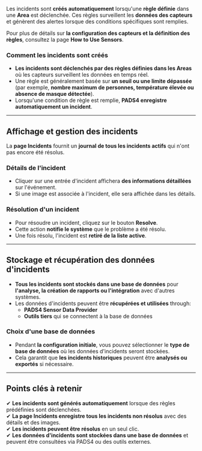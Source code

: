 Les incidents sont **créés automatiquement** lorsqu'une **règle définie** dans une **Area** est déclenchée. Ces règles surveillent les **données des capteurs** et génèrent des alertes lorsque des conditions spécifiques sont remplies.

Pour plus de détails sur **la configuration des capteurs et la définition des règles**, consultez la page **How to Use Sensors**.

### **Comment les incidents sont créés**

* **Les incidents sont déclenchés par des règles définies dans les Areas** où les capteurs surveillent les données en temps réel.
* Une règle est généralement basée sur **un seuil ou une limite dépassée** (par exemple, **nombre maximum de personnes, température élevée ou absence de masque détectée**).
* Lorsqu'une condition de règle est remplie, **PADS4 enregistre automatiquement un incident**.

***

## **Affichage et gestion des incidents**

La **page Incidents** fournit un **journal de tous les incidents actifs** qui n'ont pas encore été résolus.

### **Détails de l'incident**

* Cliquer sur une entrée d'incident affichera **des informations détaillées** sur l'événement.
* Si une image est associée à l'incident, elle sera affichée dans les détails.

### **Résolution d'un incident**

* Pour résoudre un incident, cliquez sur le bouton **Resolve**.
* Cette action **notifie le système** que le problème a été résolu.
* Une fois résolu, l'incident est **retiré de la liste active**.

***

## **Stockage et récupération des données d'incidents**

* **Tous les incidents sont stockés dans une base de données** pour **l'analyse, la création de rapports ou l'intégration** avec d'autres systèmes.
* Les données d'incidents peuvent être **récupérées et utilisées** through:
  * **PADS4 Sensor Data Provider**
  * **Outils tiers** qui se connectent à la base de données

### **Choix d'une base de données**

* Pendant **la configuration initiale**, vous pouvez sélectionner le **type de base de données** où les données d'incidents seront stockées.
* Cela garantit que **les incidents historiques** peuvent être **analysés ou exportés** si nécessaire.

***

## **Points clés à retenir**

✔ **Les incidents sont générés automatiquement** lorsque des règles prédéfinies sont déclenchées.\
✔ **La page Incidents enregistre tous les incidents non résolus** avec des détails et des images.\
✔ **Les incidents peuvent être résolus** en un seul clic.\
✔ **Les données d'incidents sont stockées dans une base de données** et peuvent être consultées via PADS4 ou des outils externes.
